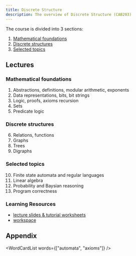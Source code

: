 ```yaml
---
title: Discrete Structure
description: The overview of Discrete Structure (CAB203)
---
```



The course is divided into 3 sections:

1. [Mathematical foundations](#mathematical-foundations)
2. [Discrete structures](#discrete-structures)
3. [Selected topics](#selected-topics)

## Lectures

### Mathematical foundations

1. Abstractions, definitions, modular arithmetic, exponents
2. Data representations, bits, bit strings
3. Logic, proofs, axioms recursion
4. Sets
5. Predicate logic

### Discrete structures

6. Relations, functions
7. Graphs
8. Trees
9. Digraphs

### Selected topics

10. Finite state automata and regular languages
11. Linear algebra
12. Probability and Baysian reasoning
13. Program correctness

### Learning Resources

- [lecture slides & tutorial worksheets](https://github.com/xiaohai-huang/resources/tree/master/QUT/Discrete-Structure)
- [workspace](https://github.com/xiaohai-huang/cab420-workspace/tree/master/work/discrete-structure)

## Appendix

<WordCardList words={["automata", "axioms"]} />
